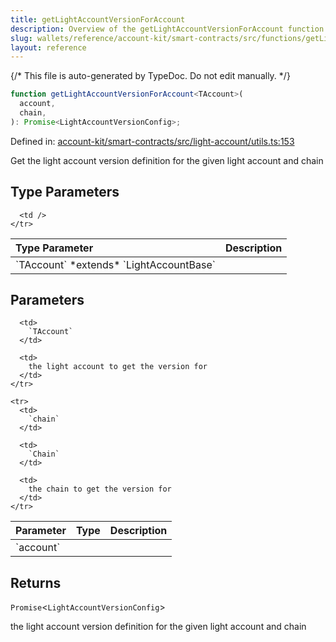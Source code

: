 ```yaml
---
title: getLightAccountVersionForAccount
description: Overview of the getLightAccountVersionForAccount function
slug: wallets/reference/account-kit/smart-contracts/src/functions/getLightAccountVersionForAccount
layout: reference
---
```


{/* This file is auto-generated by TypeDoc. Do not edit manually. */}

```ts
function getLightAccountVersionForAccount<TAccount>(
  account,
  chain,
): Promise<LightAccountVersionConfig>;
```

Defined in: [account-kit/smart-contracts/src/light-account/utils.ts:153](https://github.com/alchemyplatform/aa-sdk/blob/08ef11b1fc98663df6a97fa93722c7f14b33f1cc/account-kit/smart-contracts/src/light-account/utils.ts#L153)

Get the light account version definition for the given light account and chain

## Type Parameters

<table>
  <thead>
    <tr>
      <th align="left">Type Parameter</th>
      <th align="left">Description</th>
    </tr>
  </thead>

  <tbody>
    <tr>
      <td>
        `TAccount` *extends* `LightAccountBase`
      </td>

      <td />
    </tr>

  </tbody>
</table>

## Parameters

<table>
  <thead>
    <tr>
      <th align="left">Parameter</th>
      <th align="left">Type</th>
      <th align="left">Description</th>
    </tr>
  </thead>

  <tbody>
    <tr>
      <td>
        `account`
      </td>

      <td>
        `TAccount`
      </td>

      <td>
        the light account to get the version for
      </td>
    </tr>

    <tr>
      <td>
        `chain`
      </td>

      <td>
        `Chain`
      </td>

      <td>
        the chain to get the version for
      </td>
    </tr>

  </tbody>
</table>

## Returns

`Promise`\<`LightAccountVersionConfig`>

the light account version definition for the given light account and chain
